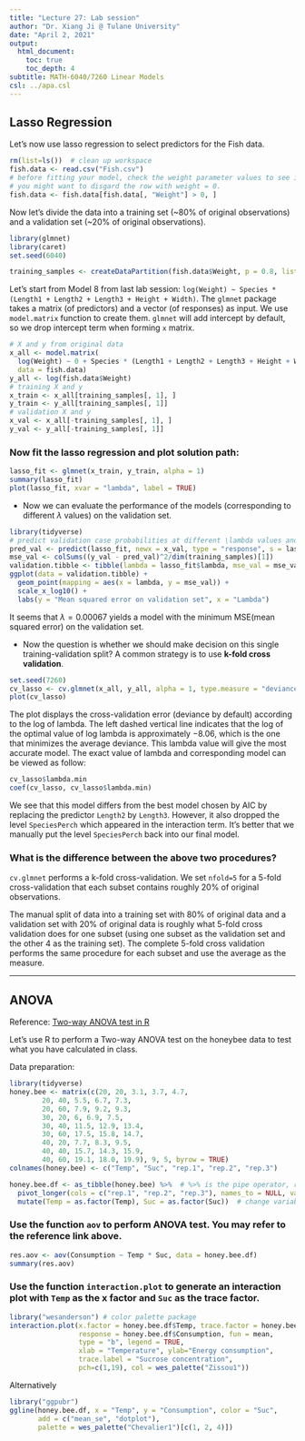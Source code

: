 ```yaml
---
title: "Lecture 27: Lab session"
author: "Dr. Xiang Ji @ Tulane University"
date: "April 2, 2021"
output:
  html_document:
    toc: true
    toc_depth: 4  
subtitle: MATH-6040/7260 Linear Models
csl: ../apa.csl
---
```


## Lasso Regression

Let's now use lasso regression to select predictors for the Fish data.

```r
rm(list=ls())  # clean up workspace
fish.data <- read.csv("Fish.csv")
# before fitting your model, check the weight parameter values to see if all of them make sense.
# you might want to disgard the row with weight = 0.
fish.data <- fish.data[fish.data[, "Weight"] > 0, ]
```

Now let's divide the data into a training set (~80% of original observations) and a validation set (~20% of original observations).

```r
library(glmnet)
library(caret)
set.seed(6040)

training_samples <- createDataPartition(fish.data$Weight, p = 0.8, list = FALSE)
```

Let's start from Model 8 from last lab session:
`log(Weight) ~ Species * (Length1 + Length2 + Length3 + Height + Width)`.
The `glmnet` package takes a matrix (of predictors) and a vector (of responses) as input.
We use `model.matrix` function to create them. 
`glmnet` will add intercept by default, so we drop intercept term when forming `x` matrix.

```r
# X and y from original data
x_all <- model.matrix(
  log(Weight) ~ 0 + Species * (Length1 + Length2 + Length3 + Height + Width), # remove the intercept term in the design matrix
  data = fish.data)
y_all <- log(fish.data$Weight)
# training X and y
x_train <- x_all[training_samples[, 1], ]
y_train <- y_all[training_samples[, 1]]
# validation X and y
x_val <- x_all[-training_samples[, 1], ]
y_val <- y_all[-training_samples[, 1]]
```

### Now fit the lasso regression and plot solution path:

```r
lasso_fit <- glmnet(x_train, y_train, alpha = 1)
summary(lasso_fit)
plot(lasso_fit, xvar = "lambda", label = TRUE)
```


- Now we can evaluate the performance of the models (corresponding to different $\lambda$ values) on the validation set.
```r
library(tidyverse)
# predict validation case probabilities at different \lambda values and calculate test deviance
pred_val <- predict(lasso_fit, newx = x_val, type = "response", s = lasso_fit$lambda)
mse_val <- colSums((y_val - pred_val)^2/dim(training_samples)[1])
validation.tibble <- tibble(lambda = lasso_fit$lambda, mse_val = mse_val)
ggplot(data = validation.tibble) + 
  geom_point(mapping = aes(x = lambda, y = mse_val)) + 
  scale_x_log10() +
  labs(y = "Mean squared error on validation set", x = "Lambda")
```

It seems that $\lambda = 0.00067$ yields a model with the minimum MSE(mean squared error) on the validation set.

- Now the question is whether we should make decision on this single training-validation split? A common strategy is to use **k-fold cross validation**. 
```r
set.seed(7260)
cv_lasso <- cv.glmnet(x_all, y_all, alpha = 1, type.measure = "deviance", nfolds = 5)  # check the documentation of the argument type.measure to find that "deviance" corresponds to squared-error for guassian models.
plot(cv_lasso)
```

The plot displays the cross-validation error (deviance by default) according to the log of lambda. The left dashed vertical line indicates that the log of the optimal value of log lambda is approximately $-8.06$, which is the one that minimizes the average deviance. This lambda value will give the most accurate model. The exact value of lambda and corresponding model can be viewed as follow:
```r
cv_lasso$lambda.min
coef(cv_lasso, cv_lasso$lambda.min)
```

We see that this model differs from the best model chosen by AIC by replacing the predictor `Length2` by `Length3`.
However, it also dropped the level `SpeciesPerch` which appeared in the interaction term.
It's better that we manually put the level `SpeciesPerch` back into our final model.

### What is the difference between the above two procedures?

`cv.glmnet` performs a k-fold cross-validation.
We set `nfold=5` for a 5-fold cross-validation that each subset contains roughly 20% of original observations.

The manual split of data into a training set with 80% of original data and a validation set with 20% of original data is roughly what 5-fold cross validation does for one subset (using one subset as the validation set and the other 4 as the training set).
The complete 5-fold cross validation performs the same procedure for each subset and use the average as the measure.


--------------------------------------------------------

## ANOVA 

Reference: [Two-way ANOVA test in R](http://www.sthda.com/english/wiki/two-way-anova-test-in-r)

Let's use R to perform a Two-way ANOVA test on the honeybee data to test what you have calculated in class.

Data preparation:
```r
library(tidyverse)
honey.bee <- matrix(c(20, 20, 3.1, 3.7, 4.7,
		20, 40, 5.5, 6.7, 7.3,
		20, 60, 7.9, 9.2, 9.3,
		30, 20, 6, 6.9, 7.5,
		30, 40, 11.5, 12.9, 13.4,
		30, 60, 17.5, 15.8, 14.7,
		40, 20, 7.7, 8.3, 9.5,
		40, 40, 15.7, 14.3, 15.9,
		40, 60, 19.1, 18.0, 19.9), 9, 5, byrow = TRUE)
colnames(honey.bee) <- c("Temp", "Suc", "rep.1", "rep.2", "rep.3")

honey.bee.df <- as_tibble(honey.bee) %>%  # %>% is the pipe operator, read more about it here: https://r4ds.had.co.nz/pipes.html
  pivot_longer(cols = c("rep.1", "rep.2", "rep.3"), names_to = NULL, values_to = "Consumption") %>%
  mutate(Temp = as.factor(Temp), Suc = as.factor(Suc))  # change variable types to factor
```

### Use the function `aov` to perform ANOVA test.  You may refer to the reference link above.

```r
res.aov <- aov(Consumption ~ Temp * Suc, data = honey.bee.df)
summary(res.aov)
```

### Use the function `interaction.plot` to generate an interaction plot with `Temp` as the x factor and `Suc` as the trace factor.

```r
library("wesanderson") # color palette package
interaction.plot(x.factor = honey.bee.df$Temp, trace.factor = honey.bee.df$Suc, 
                 response = honey.bee.df$Consumption, fun = mean, 
                 type = "b", legend = TRUE, 
                 xlab = "Temperature", ylab="Energy consumption",
                 trace.label = "Sucrose concentration",
                 pch=c(1,19), col = wes_palette("Zissou1"))
```

Alternatively

```r
library("ggpubr")
ggline(honey.bee.df, x = "Temp", y = "Consumption", color = "Suc",
       add = c("mean_se", "dotplot"),
       palette = wes_palette("Chevalier1")[c(1, 2, 4)])
```
